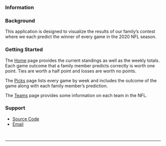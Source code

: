 ### **Information**

<h3>Background</h3>

This application is designed to visualize the results of our family's contest where we each predict the winner of every game in the 2020 NFL season.

<h3>Getting Started</h3>

The [Home](#section-home) page provides the current standings as well as the weekly totals. Each game outcome that a family member predicts correctly is worth one point. Ties are worth a half point and losses are worth no points.

The [Picks](#section-picks) page lists every game by week and includes the outcome of the game along with each family member's prediction.

The [Teams](#section-teams) page provides some information on each team in the NFL.

<h3>Support</h3>

* <span class="fa fa-github-square"></span><a href="https://github.com/dnegrey/nflFamilyPicks" target="_blank">Source Code</a>
* <span class="fa fa-envelope"></span><a href="mailto:dnegrey@gmail.com">Email</a>

<br>

----------

<div style="height: 20px;"></div>
